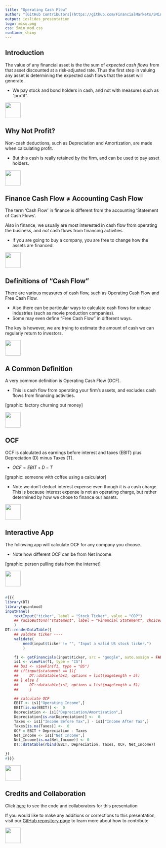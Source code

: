 ```yaml
---
title: "Operating Cash Flow"
author: "[GitHub Contributors](https://github.com/FinancialMarkets/5MinuteFinance/graphs/contributors)"
output: ioslides_presentation
logo: misq.png
css: 5min_mod.css
runtime: shiny
---
```


## Introduction

The value of any financial asset is the the sum of *expected cash flows* from that asset discounted at a risk-adjusted rate.  Thus the first step in valuing any asset is determining the expected cash flows that the asset will generate.

- We pay stock and bond holders in cash, and not with measures such as "profit".

<div class="MIfooter"><img src="mi.png" style="height:50px;"></div> 

## Why Not Profit?

Non-cash deductions, such as Depreciation and Amortization, are made when calculating profit.

- But this cash is really retained by the firm, and can be used to pay asset holders.

<!---Also, cash payments for large items are not deducted when they are made, but depreciated over time.  

- This means profit may be higher than the available cash for investors. -->

<div class="MIfooter"><img src="mi.png" style="height:50px;"></div> 

## Finance Cash Flow $\neq$ Accounting Cash Flow

The term 'Cash Flow' in finance is different from the accounting 'Statement of Cash Flows'.   

Also in finance, we usually are most interested in cash flow from operating the business, and *not* cash flows from financing activities.

-  If you are going to buy a company, you are free to change how the assets are financed.  

<div class="MIfooter"><img src="mi.png" style="height:50px;"></div> 

## Definitions of "Cash Flow"

There are various measures of cash flow, such as Operating Cash Flow and Free Cash Flow.

- Also there can be particular ways to calculate cash flows for unique industries (such as movie production companies).
- Some may even define "Free Cash Flow" in different ways. 

The key is however, we are trying to estimate the amount of cash we can regularly return to investors.

<div class="MIfooter"><img src="mi.png" style="height:50px;"></div> 

## A Common Definition

A very common definition is Operating Cash Flow (OCF).  

- This is cash flow from operating your firm's assets, and excludes cash flows from financing activities. 

[graphic: factory churning out money]

<div class="MIfooter"><img src="mi.png" style="height:50px;"></div> 

## OCF

OCF is calculated as earnings before interest and taxes (EBIT) plus Depreciation (D) minus Taxes (T).

- $OCF = EBIT + D - T$

[graphic: someone with coffee using a calculator]

- Note we don't deduct interest expense even though it is a cash charge.  This is because interest expense is not an operating charge, but rather determined by how we chose to finance our assets.

<div class="MIfooter"><img src="mi.png" style="height:50px;"></div> 


## Interactive App

The following app will calculate OCF for any company you choose.  

- Note how different OCF can be from Net Income.

[graphic: person pulling data from the internet]

<div class="MIfooter"><img src="mi.png" style="height:50px;"></div> 

##

```r
#{{{
library(DT)
library(quantmod)
inputPanel(
    textInput("ticker", label = "Stock Ticker", value = "COP")
    ## radioButtons("statement", label = "Financial Statement", choices = list("Balance Sheet" = 1, "Income Statement" = 2), selected = 2)
    )
DT::renderDataTable({
    ## valdate ticker ----
    validate(
        need(input$ticker != "", "Input a valid US stock ticker.")
        )

    f1 <- getFinancials(input$ticker, src = "google", auto.assign = FALSE)
    is1 <- viewFin(f1, type = "IS")
    ## bs1 <- viewFin(f1, type = "BS")
    ## if(input$statement == 1){
    ##     DT::datatable(bs1, options = list(pageLength = 5))
    ## } else {
    ##     DT::datatable(is1, options = list(pageLength = 5))
    ##     }

    ## calculate OCF
    EBIT <- is1["Operating Income",]
    EBIT[is.na(EBIT)] <-  0
    Depreciation <- is1["Depreciation/Amortization",]
    Depreciation[is.na(Depreciation)] <-  0
    Taxes <- is1["Income Before Tax",] - is1["Income After Tax",]
    Taxes[is.na(Taxes)] <-  0
    OCF = EBIT + Depreciation - Taxes
    Net_Income <- is1["Net Income",]
    Net_Income[is.na(Net_Income)] <- 0
    DT::datatable(rbind(EBIT, Depreciation, Taxes, OCF, Net_Income))
    
})
#}}}
```

<div class="MIfooter"><img src="mi.png" style="height:50px;"></div> 

## Credits and Collaboration

Click [here](https://github.com/FinancialMarkets/5MinuteFinance/blob/master/Corporate_Finance/OCF/OCF.Rmd) to see the code and collaborators for this presentation

If you would like to make any additions or corrections to this presentation, visit our [GitHub repository page](https://github.com/FinancialMarkets/5MinuteFinance#how-to-contribute) to learn more about how to contribute

<div class="MIfooter"><img src="mi.png" style="height:50px;"></div> 

